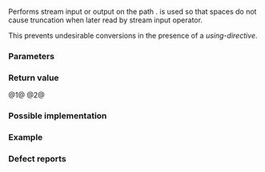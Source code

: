 {{title|operator&lt;&lt;,&gt;&gt;{{small|(std::filesystem::path)}}}}
{{cpp/filesystem/path/navbar}}
{{dcl begin}}
{{dcla|num=1|since=c++17|1=
template&lt; class CharT, class Traits &gt;
friend std::basic_ostream&lt;CharT,Traits&gt;&amp;
    operator&lt;&lt;( std::basic_ostream&lt;CharT,Traits&gt;&amp; os, const path&amp; p );
}}
{{dcla|num=2|since=c++17|1=
template&lt; class CharT, class Traits &gt;
friend std::basic_istream&lt;CharT,Traits&gt;&amp;
    operator&gt;&gt;( std::basic_istream&lt;CharT,Traits&gt;&amp; is, path&amp; p );
}}
{{dcl end}}

Performs stream input or output on the path {{c|p}}. {{c|std::quoted}} is used so that spaces do not cause truncation when later read by stream input operator.

{{cpp/hidden friend|std::filesystem::path|tmpl=yes|plural=yes}} This prevents undesirable conversions in the presence of a {{c|using namespace std::filesystem;}} ''using-directive''.

===Parameters===
{{par begin}}
{{par|os|stream to perform output on}}
{{par|is|stream to perform input on}}
{{par|p|path to insert or extract}}
{{par end}}

===Return value===
@1@ {{c|os}}
@2@ {{c|is}}

{{cpp/impldef exception}}

===Possible implementation===
{{eq impl
|title1=operator&lt;&lt;|ver1=1|1=
template&lt;class CharT, class Traits&gt;
friend std::basic_ostream&lt;CharT,Traits&gt;&amp;
    operator&lt;&lt;(std::basic_ostream&lt;CharT,Traits&gt;&amp; os, const path&amp; p)
{
    os &lt;&lt; std::quoted(p.string&lt;CharT,Traits&gt;());
    return os;
}
|title2=operator&gt;&gt;|ver2=2|2=
template&lt;class CharT, class Traits&gt;
friend std::basic_istream&lt;CharT,Traits&gt;&amp;
    operator&gt;&gt;(std::basic_istream&lt;CharT,Traits&gt;&amp; is, path&amp; p)
{
    std::basic_string&lt;CharT, Traits&gt; t;
    is &gt;&gt; std::quoted(t);
    p = t;
    return is;
}
}}

===Example===
{{example
|code=
#include &lt;filesystem&gt;
#include &lt;iostream&gt;

int main()
{
    std::cout &lt;&lt; std::filesystem::current_path() &lt;&lt; '\n';
    std::cout &lt;&lt; std::filesystem::temp_directory_path() &lt;&lt; '\n';
}
|p=true
|output=
"/home/user"
"/tmp"
}}

===Defect reports===
{{dr list begin}}
{{dr list item|dr=2989|wg=lwg|std=C++17|before=allowed insertion of everything convertible to {{tt|path}} in the presence of a ''using-directive''|after=made hidden friend}}
{{dr list end}}

{{langlinks|de|es|ja|ru|zh}}